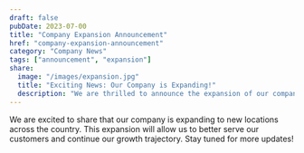 ```yaml
---
draft: false
pubDate: 2023-07-00
title: "Company Expansion Announcement"
href: "company-expansion-announcement"
category: "Company News"
tags: ["announcement", "expansion"]
share:
  image: "/images/expansion.jpg"
  title: "Exciting News: Our Company is Expanding!"
  description: "We are thrilled to announce the expansion of our company to new locations. Read more to find out the details."
---
```


We are excited to share that our company is expanding to new locations across the country. This expansion will allow us to better serve our customers and continue our growth trajectory. Stay tuned for more updates!